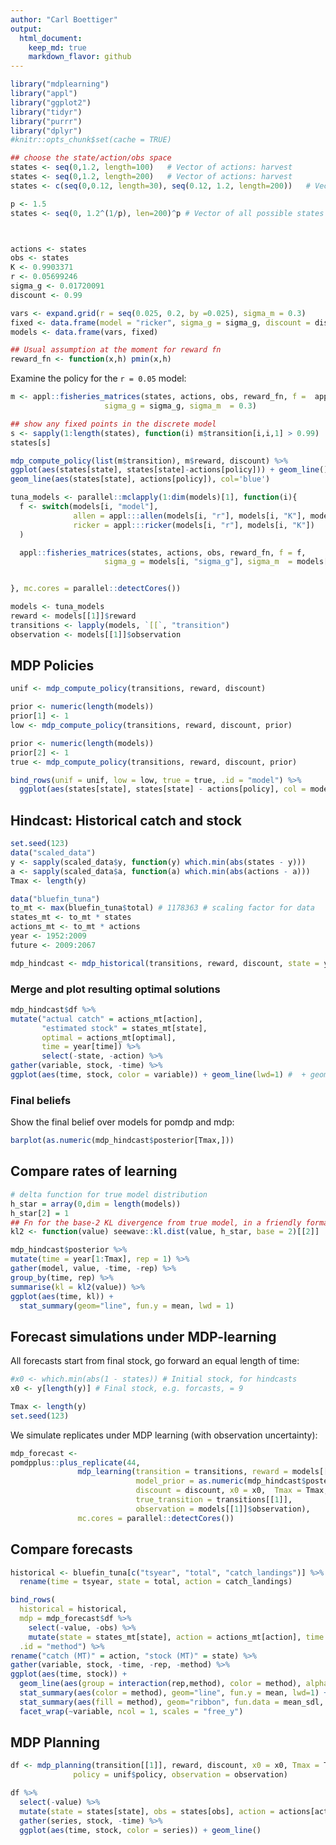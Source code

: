 ```yaml
---
author: "Carl Boettiger"
output: 
  html_document:
    keep_md: true
    markdown_flavor: github
---
```





```r
library("mdplearning")
library("appl")
library("ggplot2")
library("tidyr")
library("purrr")
library("dplyr")
#knitr::opts_chunk$set(cache = TRUE)
```

```r
## choose the state/action/obs space
states <- seq(0,1.2, length=100)   # Vector of actions: harvest
states <- seq(0,1.2, length=200)   # Vector of actions: harvest
states <- c(seq(0,0.12, length=30), seq(0.12, 1.2, length=200))   # Vector of actions: harvest

p <- 1.5
states <- seq(0, 1.2^(1/p), len=200)^p # Vector of all possible states



actions <- states
obs <- states
K <- 0.9903371
r <- 0.05699246
sigma_g <- 0.01720091
discount <- 0.99

vars <- expand.grid(r = seq(0.025, 0.2, by =0.025), sigma_m = 0.3)
fixed <- data.frame(model = "ricker", sigma_g = sigma_g, discount = discount, K = K, C = NA)
models <- data.frame(vars, fixed)

## Usual assumption at the moment for reward fn
reward_fn <- function(x,h) pmin(x,h)
```


Examine the policy for the `r = 0.05` model:

```r
m <- appl::fisheries_matrices(states, actions, obs, reward_fn, f =  appl:::ricker(0.025, K),
                     sigma_g = sigma_g, sigma_m  = 0.3)

## show any fixed points in the discrete model
s <- sapply(1:length(states), function(i) m$transition[i,i,1] > 0.99)
states[s]

mdp_compute_policy(list(m$transition), m$reward, discount) %>% 
ggplot(aes(states[state], states[state]-actions[policy])) + geom_line() +
geom_line(aes(states[state], actions[policy]), col='blue')
```


```r

tuna_models <- parallel::mclapply(1:dim(models)[1], function(i){
  f <- switch(models[i, "model"],
              allen = appl:::allen(models[i, "r"], models[i, "K"], models[i, "C"]),
              ricker = appl:::ricker(models[i, "r"], models[i, "K"])
  )

  appl::fisheries_matrices(states, actions, obs, reward_fn, f = f,
                     sigma_g = models[i, "sigma_g"], sigma_m  = models[i, "sigma_m"])


}, mc.cores = parallel::detectCores())
```





```r
models <- tuna_models
reward <- models[[1]]$reward
transitions <- lapply(models, `[[`, "transition")
observation <- models[[1]]$observation
```


## MDP Policies


```r

unif <- mdp_compute_policy(transitions, reward, discount)

prior <- numeric(length(models))
prior[1] <- 1
low <- mdp_compute_policy(transitions, reward, discount, prior)

prior <- numeric(length(models))
prior[2] <- 1
true <- mdp_compute_policy(transitions, reward, discount, prior)

bind_rows(unif = unif, low = low, true = true, .id = "model") %>%
  ggplot(aes(states[state], states[state] - actions[policy], col = model)) + geom_line()
```



## Hindcast: Historical catch and stock

```r
set.seed(123)
data("scaled_data")
y <- sapply(scaled_data$y, function(y) which.min(abs(states - y)))
a <- sapply(scaled_data$a, function(a) which.min(abs(actions - a)))
Tmax <- length(y)

data("bluefin_tuna")
to_mt <- max(bluefin_tuna$total) # 1178363 # scaling factor for data
states_mt <- to_mt * states
actions_mt <- to_mt * actions
year <- 1952:2009
future <- 2009:2067
```


```r
mdp_hindcast <- mdp_historical(transitions, reward, discount, state = y, action = a)
```


### Merge and plot resulting optimal solutions

```r

mdp_hindcast$df %>%
mutate("actual catch" = actions_mt[action], 
       "estimated stock" = states_mt[state], 
       optimal = actions_mt[optimal], 
       time = year[time]) %>%
       select(-state, -action) %>%
gather(variable, stock, -time) %>% 
ggplot(aes(time, stock, color = variable)) + geom_line(lwd=1) #  + geom_point()
```


### Final beliefs

Show the final belief over models for pomdp and mdp:


```r
barplot(as.numeric(mdp_hindcast$posterior[Tmax,]))
```

## Compare rates of learning

```r
# delta function for true model distribution
h_star = array(0,dim = length(models)) 
h_star[2] = 1
## Fn for the base-2 KL divergence from true model, in a friendly format
kl2 <- function(value) seewave::kl.dist(value, h_star, base = 2)[[2]]

mdp_hindcast$posterior %>%
mutate(time = year[1:Tmax], rep = 1) %>%
gather(model, value, -time, -rep) %>%
group_by(time, rep) %>% 
summarise(kl = kl2(value)) %>%
ggplot(aes(time, kl)) + 
  stat_summary(geom="line", fun.y = mean, lwd = 1)
```




## Forecast simulations under MDP-learning

All forecasts start from final stock, go forward an equal length of time:

```r
#x0 <- which.min(abs(1 - states)) # Initial stock, for hindcasts
x0 <- y[length(y)] # Final stock, e.g. forcasts, = 9

Tmax <- length(y)
set.seed(123)
```

We simulate replicates under MDP learning (with observation uncertainty):

```r
mdp_forecast <- 
pomdpplus::plus_replicate(44, 
               mdp_learning(transition = transitions, reward = models[[1]]$reward, 
                            model_prior = as.numeric(mdp_hindcast$posterior[length(y),]),
                            discount = discount, x0 = x0,  Tmax = Tmax,
                            true_transition = transitions[[1]], 
                            observation = models[[1]]$observation),
               mc.cores = parallel::detectCores())
```

## Compare forecasts

```r
historical <- bluefin_tuna[c("tsyear", "total", "catch_landings")] %>% 
  rename(time = tsyear, state = total, action = catch_landings)

bind_rows(
  historical = historical, 
  mdp = mdp_forecast$df %>% 
    select(-value, -obs) %>% 
    mutate(state = states_mt[state], action = actions_mt[action], time = future[time]),
  .id = "method") %>%
rename("catch (MT)" = action, "stock (MT)" = state) %>%  
gather(variable, stock, -time, -rep, -method) %>%
ggplot(aes(time, stock)) + 
  geom_line(aes(group = interaction(rep,method), color = method), alpha=0.1) +
  stat_summary(aes(color = method), geom="line", fun.y = mean, lwd=1) +
  stat_summary(aes(fill = method), geom="ribbon", fun.data = mean_sdl, fun.args = list(mult=1), alpha = 0.25) + 
  facet_wrap(~variable, ncol = 1, scales = "free_y")

```




## MDP Planning

```r

df <- mdp_planning(transition[[1]], reward, discount, x0 = x0, Tmax = Tmax, 
              policy = unif$policy, observation = observation)

```


```r
df %>% 
  select(-value) %>%
  mutate(state = states[state], obs = states[obs], action = actions[action]) %>% 
  gather(series, stock, -time) %>% 
  ggplot(aes(time, stock, color = series)) + geom_line()
```
